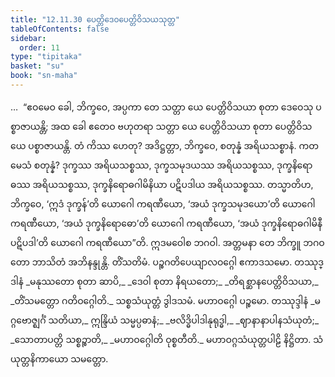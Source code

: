 ```yaml
---
title: "12.11.30 ပေတ္တိဒေဝပေတ္တိဝိသယသုတ္တ"
tableOfContents: false
sidebar:
  order: 11
type: "tipitaka"
basket: "su"
book: "sn-maha"
---
```



<DynamicBreadcrumb />

<Division number="1201" book="sn-maha">

<Paragraph number="2545" book="sn-maha">
…  “ဧဝမေဝ ခေါ, ဘိက္ခဝေ, အပ္ပကာ တေ သတ္တာ ယေ ပေတ္တိဝိသယာ စုတာ ဒေဝေသု ပစ္စာဇာယန္တိ; အထ ခေါ ဧတေဝ ဗဟုတရာ သတ္တာ ယေ ပေတ္တိဝိသယာ စုတာ ပေတ္တိဝိသယေ ပစ္စာဇာယန္တိ. တံ ကိဿ ဟေတု? အဒိဋ္ဌတ္တာ, ဘိက္ခဝေ, စတုန္နံ အရိယသစ္စာနံ. ကတမေသံ စတုန္နံ? ဒုက္ခဿ အရိယသစ္စဿ, ဒုက္ခသမုဒယဿ အရိယသစ္စဿ, ဒုက္ခနိရောဓဿ အရိယသစ္စဿ, ဒုက္ခနိရောဓဂါမိနိယာ ပဋိပဒါယ အရိယသစ္စဿ.
</Paragraph>

<Paragraph number="2546" book="sn-maha">
တသ္မာတိဟ, ဘိက္ခဝေ, ‘ဣဒံ ဒုက္ခန်’တိ ယောဂေါ ကရဏီယော, ‘အယံ ဒုက္ခသမုဒယော’တိ ယောဂေါ ကရဏီယော, ‘အယံ ဒုက္ခနိရောဓော’တိ ယောဂေါ ကရဏီယော, ‘အယံ ဒုက္ခနိရောဓဂါမိနီ ပဋိပဒါ’တိ ယောဂေါ ကရဏီယော”တိ.
</Paragraph>

<Paragraph number="2547" book="sn-maha">
ဣဒမဝေါစ ဘဂဝါ. အတ္တမနာ တေ ဘိက္ခူ ဘဂဝတော ဘာသိတံ အဘိနန္ဒုန္တိ.

</Paragraph>
</Division>

<Paragraph number="2548" type="center" book="sn-maha">
တိံသတိမံ.



</Paragraph>

<Paragraph number="2549" type="center" book="sn-maha">
ပဉ္စဂတိပေယျာလဝဂ္ဂေါ ဧကာဒသမော.



</Paragraph>

<Paragraph number="2550" type="center" book="sn-maha">
တဿုဒ္ဒါနံ


</Paragraph>

<Paragraph number="2551" type="verses" book="sn-maha">
_မနုဿတော စုတာ ဆာပိ,_  
_ဒေဝါ စုတာ နိရယတော;_  
_တိရစ္ဆာနပေတ္တိဝိသယာ,_  
_တိံသမတ္တော ဂတိဝဂ္ဂေါတိ._  


</Paragraph>

<Paragraph number="2552" type="center" book="sn-maha">
သစ္စသံယုတ္တံ ဒွါဒသမံ.



</Paragraph>

<Paragraph number="2553" type="center" book="sn-maha">
မဟာဝဂ္ဂေါ ပဉ္စမော.



</Paragraph>

<Paragraph number="2554" type="center" book="sn-maha">
တဿုဒ္ဒါနံ


</Paragraph>

<Paragraph number="2555" type="verses" book="sn-maha">
_မဂ္ဂဗောဇ္ဈင်္ဂံ သတိယာ,_  
ဣန္ဒြိယံ သမ္မပ္ပဓာနံ;_  
_ဗလိဒ္ဓိပါဒါနုရုဒ္ဓါ,_  
_ဈာနာနာပါနသံယုတံ;_  
_သောတာပတ္တိ သစ္စဉ္စာတိ,_  
_မဟာဝဂ္ဂေါတိ ဝုစ္စတီတိ._  


</Paragraph>

<Paragraph number="2556" type="center" book="sn-maha">
မဟာဝဂ္ဂသံယုတ္တပါဠိ နိဋ္ဌိတာ.



</Paragraph>

<Paragraph number="2557" type="center" book="sn-maha">
သံယုတ္တနိကာယော သမတ္တော.
</Paragraph>